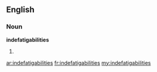 ==English==

===Noun===
'''indefatigabilities'''

# {{plural of|[[indefatigability]]}}

[[ar:indefatigabilities]]
[[fr:indefatigabilities]]
[[my:indefatigabilities]]